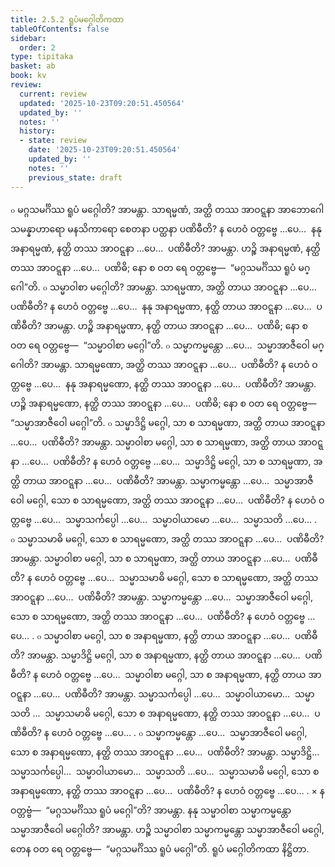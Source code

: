 ```yaml
---
title: 2.5.2 ရူပံမဂ္ဂေါတိကထာ
tableOfContents: false
sidebar:
  order: 2
type: tipitaka
basket: ab
book: kv
review:
  current: review
  updated: '2025-10-23T09:20:51.450564'
  updated_by: ''
  notes: ''
  history:
  - state: review
    date: '2025-10-23T09:20:51.450564'
    updated_by: ''
    notes: ''
    previous_state: draft
---
```



<ReviewStatus review={frontmatter.review} showDetails={true} />

<HypothesisAnnotation frontmatter={frontmatter} />

<DynamicBreadcrumb />

<Division number="573" book="kv" e="ch" v="32" p="309">

<Paragraph number="1937" book="kv">
๐ မဂ္ဂသမင်္ဂိဿ ရူပံ မဂ္ဂေါတိ? အာမန္တာ. သာရမ္မဏံ, အတ္ထိ တဿ အာဝဋ္ဋနာ အာဘောဂေါ သမန္နာဟာရော မနသိကာရော စေတနာ ပတ္ထနာ ပဏိဓီတိ? န ဟေဝံ ဝတ္တဗ္ဗေ …ပေ…  နနု အနာရမ္မဏံ, နတ္ထိ တဿ အာဝဋ္ဋနာ …ပေ…  ပဏိဓီတိ? အာမန္တာ. ဟဉ္စိ အနာရမ္မဏံ, နတ္ထိ တဿ အာဝဋ္ဋနာ …ပေ…  ပဏိဓိ; နော စ ဝတ ရေ ဝတ္တဗ္ဗေ—  “မဂ္ဂသမင်္ဂိဿ ရူပံ မဂ္ဂေါ”တိ.
</Paragraph>

<Paragraph number="1938" book="kv">
๐ သမ္မာဝါစာ မဂ္ဂေါတိ? အာမန္တာ. သာရမ္မဏာ, အတ္ထိ တာယ အာဝဋ္ဋနာ …ပေ…  ပဏိဓီတိ? န ဟေဝံ ဝတ္တဗ္ဗေ …ပေ…  နနု အနာရမ္မဏာ, နတ္ထိ တာယ အာဝဋ္ဋနာ …ပေ…  ပဏိဓီတိ? အာမန္တာ. ဟဉ္စိ အနာရမ္မဏာ, နတ္ထိ တာယ အာဝဋ္ဋနာ …ပေ…  ပဏိဓိ; နော စ ဝတ ရေ ဝတ္တဗ္ဗေ—  “သမ္မာဝါစာ မဂ္ဂေါ”တိ.
</Paragraph>

<Paragraph number="1939" book="kv">
๐ သမ္မာကမ္မန္တော …ပေ…  သမ္မာအာဇီဝေါ မဂ္ဂေါတိ? အာမန္တာ. သာရမ္မဏော, အတ္ထိ တဿ အာဝဋ္ဋနာ …ပေ…  ပဏိဓီတိ? န ဟေဝံ ဝတ္တဗ္ဗေ …ပေ…  နနု အနာရမ္မဏော, နတ္ထိ တဿ အာဝဋ္ဋနာ …ပေ…  ပဏိဓီတိ? အာမန္တာ. ဟဉ္စိ အနာရမ္မဏော, နတ္ထိ တဿ အာဝဋ္ဋနာ …ပေ…  ပဏိဓိ; နော စ ဝတ ရေ ဝတ္တဗ္ဗေ—  “သမ္မာအာဇီဝေါ မဂ္ဂေါ”တိ.
</Paragraph>

</Division>
<Division number="574" book="kv" e="ch" v="32" p="310">

<Paragraph number="1940" book="kv">
๐ သမ္မာဒိဋ္ဌိ မဂ္ဂေါ, သာ စ သာရမ္မဏာ, အတ္ထိ တာယ အာဝဋ္ဋနာ …ပေ…  ပဏိဓီတိ? အာမန္တာ. သမ္မာဝါစာ မဂ္ဂေါ, သာ စ သာရမ္မဏာ, အတ္ထိ တာယ အာဝဋ္ဋနာ …ပေ…  ပဏိဓီတိ? န ဟေဝံ ဝတ္တဗ္ဗေ …ပေ…  သမ္မာဒိဋ္ဌိ မဂ္ဂေါ, သာ စ သာရမ္မဏာ, အတ္ထိ တာယ အာဝဋ္ဋနာ …ပေ…  ပဏိဓီတိ? အာမန္တာ. သမ္မာကမ္မန္တော …ပေ…  သမ္မာအာဇီဝေါ မဂ္ဂေါ, သော စ သာရမ္မဏော, အတ္ထိ တဿ အာဝဋ္ဋနာ …ပေ…  ပဏိဓီတိ? န ဟေဝံ ဝတ္တဗ္ဗေ …ပေ…  သမ္မာသင်္ကပ္ပေါ …ပေ…  သမ္မာဝါယာမော …ပေ…  သမ္မာသတိ …ပေ… .
</Paragraph>

<Paragraph number="1941" book="kv">
๐ သမ္မာသမာဓိ မဂ္ဂေါ, သော စ သာရမ္မဏော, အတ္ထိ တဿ အာဝဋ္ဋနာ …ပေ…  ပဏိဓီတိ? အာမန္တာ. သမ္မာဝါစာ မဂ္ဂေါ, သာ စ သာရမ္မဏာ, အတ္ထိ တာယ အာဝဋ္ဋနာ …ပေ…  ပဏိဓီတိ? န ဟေဝံ ဝတ္တဗ္ဗေ …ပေ…  သမ္မာသမာဓိ မဂ္ဂေါ, သော စ သာရမ္မဏော, အတ္ထိ တဿ အာဝဋ္ဋနာ …ပေ…  ပဏိဓီတိ? အာမန္တာ. သမ္မာကမ္မန္တော …ပေ…  သမ္မာအာဇီဝေါ မဂ္ဂေါ, သော စ သာရမ္မဏော, အတ္ထိ တဿ အာဝဋ္ဋနာ …ပေ…  ပဏိဓီတိ? န ဟေဝံ ဝတ္တဗ္ဗေ …ပေ… .
</Paragraph>

<Paragraph number="1942" book="kv">
๐ သမ္မာဝါစာ မဂ္ဂေါ, သာ စ အနာရမ္မဏာ, နတ္ထိ တာယ အာဝဋ္ဋနာ …ပေ…  ပဏိဓီတိ? အာမန္တာ. သမ္မာဒိဋ္ဌိ မဂ္ဂေါ, သာ စ အနာရမ္မဏာ, နတ္ထိ တာယ အာဝဋ္ဋနာ …ပေ…  ပဏိဓီတိ? န ဟေဝံ ဝတ္တဗ္ဗေ …ပေ…  သမ္မာဝါစာ မဂ္ဂေါ, သာ စ အနာရမ္မဏာ, နတ္ထိ တာယ အာဝဋ္ဋနာ …ပေ…  ပဏိဓီတိ? အာမန္တာ. သမ္မာသင်္ကပ္ပေါ …ပေ…  သမ္မာဝါယာမော…  သမ္မာသတိ …  သမ္မာသမာဓိ မဂ္ဂေါ, သော စ အနာရမ္မဏော, နတ္ထိ တဿ အာဝဋ္ဋနာ …ပေ…  ပဏိဓီတိ? န ဟေဝံ ဝတ္တဗ္ဗေ …ပေ… .
</Paragraph>

<Paragraph number="1943" book="kv">
๐ သမ္မာကမ္မန္တော …ပေ…  သမ္မာအာဇီဝေါ မဂ္ဂေါ, သော စ အနာရမ္မဏော, နတ္ထိ တဿ အာဝဋ္ဋနာ …ပေ…  ပဏိဓီတိ? အာမန္တာ. သမ္မာဒိဋ္ဌိ…  သမ္မာသင်္ကပ္ပေါ…  သမ္မာဝါယာမော…  သမ္မာသတိ …ပေ…  သမ္မာသမာဓိ မဂ္ဂေါ, သော စ အနာရမ္မဏော, နတ္ထိ တဿ အာဝဋ္ဋနာ …ပေ…  ပဏိဓီတိ? န ဟေဝံ ဝတ္တဗ္ဗေ …ပေ… .
</Paragraph>

</Division>
<Division number="575" book="kv" e="ch" v="32" p="311">

<Paragraph number="1944" book="kv">
× န ဝတ္တဗ္ဗံ—  “မဂ္ဂသမင်္ဂိဿ ရူပံ မဂ္ဂေါ”တိ? အာမန္တာ. နနု သမ္မာဝါစာ သမ္မာကမ္မန္တော သမ္မာအာဇီဝေါ မဂ္ဂေါတိ? အာမန္တာ. ဟဉ္စိ သမ္မာဝါစာ သမ္မာကမ္မန္တော သမ္မာအာဇီဝေါ မဂ္ဂေါ, တေန ဝတ ရေ ဝတ္တဗ္ဗေ—  “မဂ္ဂသမင်္ဂိဿ ရူပံ မဂ္ဂေါ”တိ.

</Paragraph>
</Division>

<Paragraph number="1945" type="center" book="kv">
ရူပံ မဂ္ဂေါတိကထာ နိဋ္ဌိတာ.
</Paragraph>